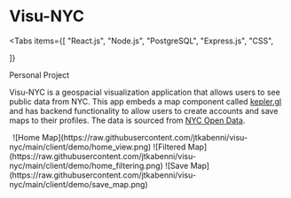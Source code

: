 
# Visu-NYC

<Tabs
  items={[
    "React.js",
    "Node.js",
    "PostgreSQL",
    "Express.js",
    "CSS",

]}

> </Tabs>

<Callout type="info" emoji="🗽">
  Personal Project
</Callout>

Visu-NYC is a geospacial visualization application that allows users to see public data from NYC. This app embeds a map component called [kepler.gl](https://kepler.gl/) and has backend functionality to allow users to create accounts and save maps to their profiles. The data is sourced from [NYC Open Data](https://opendata.cityofnewyork.us/).

<Cards>
  <Card
    icon="💻"
    title=" Github"
    href="https://github.com/jtkabenni/visu-nyc"
  />
  <Card
    icon="🔗"
    title=" Site"
    href="https://visu-nyc-frontend.onrender.com/"
  />
</Cards>
&thinsp; ![Home Map](https://raw.githubusercontent.com/jtkabenni/visu-nyc/main/client/demo/home_view.png)
![Filtered Map](https://raw.githubusercontent.com/jtkabenni/visu-nyc/main/client/demo/home_filtering.png)
![Save Map](https://raw.githubusercontent.com/jtkabenni/visu-nyc/main/client/demo/save_map.png)
